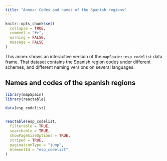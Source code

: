 ```yaml
---
title: "Annex: Codes and names of the Spanish regions"
---
```


```r
knitr::opts_chunk$set(
  collapse = TRUE,
  comment = "#>",
  warning = FALSE,
  message = FALSE
)
```


This annex shows an interactive version of the `mapSpain::esp_codelist` 
data frame. That dataset contains the Spanish region codes under different schemes, 
and different naming versions on several languages.

## Names and codes of the spanish regions


```r

library(mapSpain)
library(reactable)

data(esp_codelist)


reactable(esp_codelist,
  filterable = TRUE,
  searchable = TRUE,
  showPageSizeOptions = TRUE,
  striped = TRUE,
  paginationType = "jump",
  elementId = "esp_codelist"
)
```




